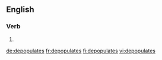 
==English==

===Verb===
{{head|en|verb form}}

# {{en-third-person singular of|depopulate}}

[[de:depopulates]]
[[fr:depopulates]]
[[fi:depopulates]]
[[vi:depopulates]]